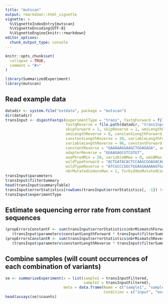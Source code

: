 ```yaml
---
title: "mutscan"
output: rmarkdown::html_vignette
vignette: >
  %\VignetteIndexEntry{mutscan}
  %\VignetteEncoding{UTF-8}
  %\VignetteEngine{knitr::rmarkdown}
editor_options: 
  chunk_output_type: console
---
```


```r
knitr::opts_chunk$set(
  collapse = TRUE,
  comment = "#>"
)
```

```r
library(SummarizedExperiment)
library(mutscan)
```

## Read example data

```r
datadir <- system.file("extdata", package = "mutscan")
dir(datadir)
transInput <- digestFastqs(experimentType = "trans", fastqForward = file.path(datadir, "transInput_1.fastq.gz"),
                           fastqReverse = file.path(datadir, "transInput_2.fastq.gz"),
                           skipForward = 1, skipReverse = 1, umiLengthForward = 10, 
                           umiLengthReverse = 8, constantLengthForward = 18,
                           constantLengthReverse = 20, variableLengthForward = 96,
                           variableLengthReverse = 96, constantForward = "AACCGGAGGAGGGAGCTG",
                           constantReverse = "GAAAAAGGAAGCTGGAGAGA", adapterForward = "GGAAGAGCACACGTC", 
                           adapterReverse = "GGAAGAGCGTCGTGT", 
                           avePhredMin = 20, variableNMax = 0, umiNMax = 0,
                           wildTypeForward = "ACTGATACACTCCAAGCGGAGACAGACCAACTAGAAGATGAGAAGTCTGCTTTGCAGACCGAGATTGCCAACCTGCTGAAGGAGAAGGAAAAACTA", 
                           wildTypeReverse = "ATCGCCCGGCTGGAGGAAAAAGTGAAAACCTTGAAAGCTCAGAACTCGGAGCTGGCGTCCACGGCCAACATGCTCAGGGAACAGGTGGCACAGCTT", 
                           nbrMutatedCodonsMax = 1, forbiddenMutatedCodon = "NNW",verbose = FALSE)
transInput$parameters
transInput$filterSummary
head(transInput$summaryTable)
transInput$errorStatistics[rowSums(transInput$errorStatistics[, -1]) != 0, ]
transInput$experimentType
```

## Estimate sequencing error rate from constant sequences

```r
(propErrorsConstantF <- sum(transInput$errorStatistics$nbrMismatchForward)/
   (transInput$parameters$constantLengthForward * transInput$filterSummary$nbrRetained))
(propErrorsConstantR <- sum(transInput$errorStatistics$nbrMismatchReverse)/
   (transInput$parameters$constantLengthReverse * transInput$filterSummary$nbrRetained))
```

## Combine samples (will count occurrences of each combination of variants) 

```r
se <- summarizeExperiment(x = list(sample1 = transInputFiltered,
                                   sample2 = transInputFiltered),
                          meta = data.frame(Name = c("sample1", "sample2"),
                                            Condition = c("input", "enriched")))
head(assays(se)$counts)
```

